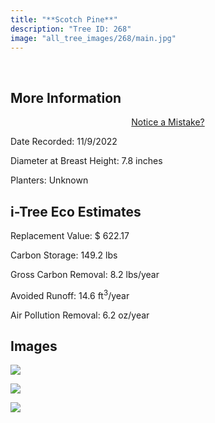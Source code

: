```yaml
---
title: "**Scotch Pine**"
description: "Tree ID: 268"
image: "all_tree_images/268/main.jpg"
---
```


<br>

## **More Information**
::: column-margin
<center><a class="button" href="https://forms.gle/W6f5nwYxrM33hF4f7">Notice a Mistake?</a></center>
:::


Date Recorded:  11/9/2022

Diameter at Breast Height:  7.8  inches

Planters:  Unknown

## **i-Tree Eco Estimates**


 Replacement Value: $ 622.17

 Carbon Storage:  149.2  lbs

 Gross Carbon Removal:  8.2  lbs/year

 Avoided Runoff:  14.6  ft<sup>3</sup>/year

 Air Pollution Removal:  6.2  oz/year

## **Images**


 ![](all_tree_images/268/IMG_7330.jpg)

 ![](all_tree_images/268/IMG_7332.jpg)

 ![](all_tree_images/268/main.jpg)
